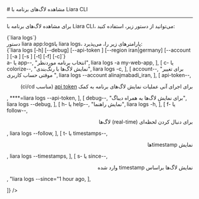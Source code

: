 
<Layout>
# مشاهده لاگ‌های برنامه با Liara CLI
<hr className="mb-2" />

برای 
مشاهده لاگ‌های برنامه با Liara CLI،
می‌توانید از دستور زیر، استفاده کنید: 

<div className="h-2" />
<div dir="ltr">
<Highlight className='bash'>
{`liara logs`}
</Highlight>
</div>
<div className="h-2" />
<Asciinema id="see-app-logs" />


<Section id="command-parameters" title="پارامترهای دستور" />
دستور <Important>liara app:logs</Important>یا <Important>liara logs</Important>، پارامترهای زیر را، می‌پذیرد:

<div className="h-2" />
<div dir="ltr">
<Highlight className='bash'>
{`liara logs [-h] [--debug] [--api-token <value>] [--region iran|germany] [--account <value>] [-a <value>] [-s <value>] [-t] [-f] [-c]`}
</Highlight>
</div>

<Table headers={[
  "پارامتر",
  "توضیحات",
  "مثال",
]} data={[
  [
    <Important>a- یا app--</Important>,
    "انتخاب برنامه موردنظر",
    <Important>liara logs -a my-web-app</Important>,
  ],
  [
    <Important>c- یا colorize--</Important>,
    "نمایش لاگ‌ها با رنگ‌بندی",
    <Important>liara logs -c</Important>,
  ],
  [
    <Important>account--</Important>,
    "برای تغییر موقتی حساب کاربری ",
    <Important>liara logs --account alinajmabadi_iran</Important>,
  ],
  [
    <Important>api-token--</Important>,
    <div dir="rtl">
    <p> برای اجرای آنی عملیات نمایش لاگ‌های برنامه به کمک <a href="/references/liara-api/about" className="blue-link">api token</a> (مناسب ci/cd)</p>
    </div>,
    <Important>****=liara logs --api-token</Important>,
  ],
  [
    <Important>debug--</Important>,
    "برای نمایش لاگ‌ها به همراه دیباگ",
    <Important>liara logs --debug</Important>,
  ],
  [
    <Important>h- یا help--</Important>,
    "نمایش راهنما",
    <Important>liara logs -h</Important>,
  ],
  [
    <Important>f- یا follow--</Important>,
    <div dir="rtl">
    <p>برای دنبال کردن لحظه‌ای (real-time) لاگ‌ها</p>
    </div>,
    <Important>liara logs --follow</Important>,
  ],
  [
    <Important>t- یا timestamps--</Important>,
    <div dir="rtl">
    <p>نمایش timestampها</p>
    </div>,
    <Important>liara logs --timestamps</Important>,
  ],
  [
    <Important>s- یا since--</Important>,
    <div dir="rtl">
    <p>نمایش لاگ‌ها براساس timestamp وارد شده</p>
    </div>,
    <Important>"liara logs --since="1 hour ago</Important>,
  ],
  
]} />
<div className="h-3" />

</Layout>